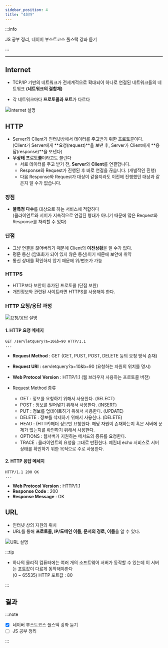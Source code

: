 ```yaml
---
sidebar_position: 4
title: "4회차"
---
```


:::info

JS 공부 정리, 네이버 부스트코스 풀스택 강좌 듣기

:::

---

## Internet

- TCP/IP 기반의 네트워크가 전세계적으로 확대되어 하나로 연결된 네트워크들의 네트워크
  **(네트워크의 결합체)**

- 각 네트워크마다 **프로토콜과 포트**가 다르다

![Internet 설명](./1.png)

## HTTP

- Server와 Client가 인터넷상에서 데이터를 주고받기 위한 프로토콜이다.  
  (Client가 Server에게 **요청(request)**을 보낸 후, Server가 Client에게 **응답(response)**을 보낸다)
- **무상태 프로토콜**이라고도 불린다
  - 서로 데이터를 주고 받기 전, **Server**와 **Client**를 연결합니다.
  - Response와 Request가 진행된 후 바로 연결을 끊습니다. (개별적인 진행)
  - 다음 Response와 Request가 대상이 같을지라도 이전에 진행했던 대상과 같은지 알 수가 없습니다.

### 장점

- **불특정 다수**를 대상으로 하는 서비스에 적합하다  
  (클라이언트와 서버가 지속적으로 연결된 형태가 아니기 때문에 많은 Request와 Response를 처리할 수 있다)

### 단점

- 그냥 연결을 끊어버리기 때문에 Client의 **이전상황**을 알 수가 없다.
- 평문 통신 (암호화가 되어 있지 않은 통신)이기 때문에 보안에 취약
- 통신 상대를 확인하지 않기 때문에 위/변조가 가능

### HTTPS

- HTTP보다 보안이 추가된 프로토콜 (단점 보완)
- 개인정보와 관련된 사이트라면 HTTPS를 사용해야 한다.

### HTTP 요청/응답 과정

![요청/응답 설명](./3.png)

#### 1. HTTP 요청 메세지

```http
GET /servletquery?a=10&b=90 HTTP/1.1
...
```

- **Request Method** : GET (GET, PUST, POST, DELETE 등의 요청 방식 존재)
- **Request URI** : servletquery?a=10&b=90 (요청하는 자원의 위치를 명시)
- **Web Protocol Version** : HTTP/1.1 (웹 브라우저 사용하는 프로토콜 버전)

- Request Method 종류
  - GET : 정보를 요청하기 위해서 사용한다. (SELECT)
  - POST : 정보를 밀어넣기 위해서 사용한다. (INSERT)
  - PUT : 정보를 업데이트하기 위해서 사용한다. (UPDATE)
  - DELETE : 정보를 삭제하기 위해서 사용한다. (DELETE)
  - HEAD : (HTTP)헤더 정보만 요청한다. 해당 자원이 존재하는지 혹은 서버에 문제가 없는지를 확인하기 위해서 사용한다.
  - OPTIONS : 웹서버가 지원하는 메서드의 종류를 요청한다.
  - TRACE : 클라이언트의 요청을 그대로 반환한다. 예컨데 echo 서비스로 서버 상태를 확인하기 위한 목적으로 주로 사용한다.

#### 2. HTTP 응답 메세지

```http
HTTP/1.1 200 OK
...
```

- **Web Protocol Version** : HTTP/1.1
- **Response Code** : 200
- **Response Message** : OK

## URL

- 인터넷 상의 자원의 위치
- URL를 통해 **프로토콜, IP/도메인 이름, 문서의 경로, 이름**을 알 수 있다.

![URL 설명](./2.png)

:::tip

- 하나의 물리적 컴퓨터에는 여러 개의 소프트웨어 서버가 동작할 수 있는데
  이 서버는 포트값이 다르게 동작해야한다  
  (0 ~ 65535) HTTP 포트값 : 80

:::

## 결과

:::note

- [x] 네이버 부스트코스 풀스택 강좌 듣기
- [ ] JS 공부 정리

:::
